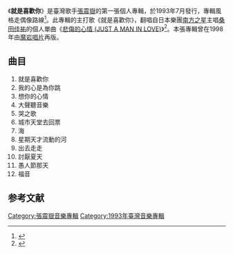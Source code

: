 {{Infobox album
| name       = 就是喜歡你
| type       = 專輯
| artist     = [[張震嶽|張震嶽]]
| cover      = Ayue199301.jpg
<!-- 未知參數 | background = orange -->
| released   = 1993年7月 <small>（[[中華民國|臺灣]]）</small>
| recorded   = 
| genre      = [[流行音樂|流行音樂]]
| length     = 
| label      = [[波麗佳音|波麗佳音]]、[[魔岩唱片|魔岩唱片]]
| producer   = 
| reviews    = 
| prev_title = 
| prev_year  = 
| next_title = [[花開了沒有|花開了沒有]]
| next_year  = 1994
}}
《'''就是喜歡你'''》是臺灣歌手[[張震嶽|張震嶽]]的第一張個人專輯，於1993年7月發行，專輯風格走偶像路線<ref>{{cite news |author1=劉慧茹 |title=挖掘16歲的張震嶽出道　唱片老闆卻對他感到虧欠 |url=https://www.mirrormedia.mg/story/20190621insight009/ |accessdate=2021-08-27 |work=鏡週刊 |date=2019-06-29 |archive-date=2021-08-27 |archive-url=https://web.archive.org/web/20210827022710/https://www.mirrormedia.mg/story/20190621insight009/ |dead-url=no }}</ref>。此專輯的主打歌《就是喜歡你》，翻唱自日本樂團[[南方之星|南方之星]]主唱[[桑田佳祐|桑田佳祐]]的個人單曲《[[悲傷的心情_(JUST_A_MAN_IN_LOVE)|悲傷的心情 (JUST A MAN IN LOVE)]]》<ref>{{cite news |author1=史丹利 |title=認識你真好、就是喜歡你⋯⋯原來這些主打歌都是翻唱自永不退流行的「南方之星」 |url=https://www.thenewslens.com/article/58557 |accessdate=2021-08-27 |work=關鍵評論網 |date=2017-01-14 |archive-date=2021-08-27 |archive-url=https://web.archive.org/web/20210827022707/https://www.thenewslens.com/article/58557 |dead-url=no }}</ref>。本張專輯曾在1998年由[[魔岩唱片|魔岩唱片]]再版。

==曲目==
# 就是喜歡你
# 我的心是為你跳
# 想你的心情
# 大聲聽音樂
# 哭之歌 
# 城市天堂去回票
# 海 
# 星期天才流動的河 
# 出去走走 
# 討厭夏天
# 愚人節那天
# 福音

==参考文献==
{{reflist}}

{{Album-stub}}
{{張震嶽作品}}
[[Category:張震嶽音樂專輯|Category:張震嶽音樂專輯]]
[[Category:1993年臺灣音樂專輯|Category:1993年臺灣音樂專輯]]